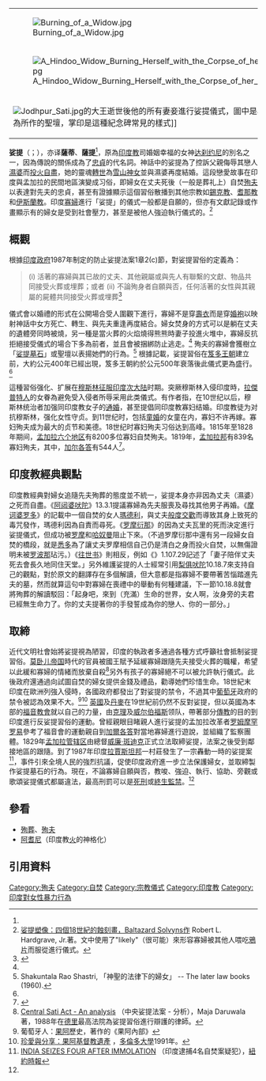 {|align=right
|[[File:Burning_of_a_Widow.jpg|thumb]]
|-
|[[File:A_Hindoo_Widow_Burning_Herself_with_the_Corpse_of_her_Husband.jpg|thumb]]
|-
|[[File:Jodhpur_Sati.jpg|thumb]]的大王逝世後他的所有妻妾進行娑提儀式，圖中是為讚美她們殉身行為所作的聖壇，掌印是這種紀念碑常見的樣式]]
|}

'''娑提'''（{{lang-hi|सती}}；{{lang-sa|सत्}}），亦译'''薩蒂'''、'''薩提'''<ref name=aa1/>，原為[[印度教|印度教]]司婚姻幸福的女神[[达刹约尼|达刹约尼]]的別名之一，因為傳說的關係成為了[[忠貞|忠貞]]的代名詞。神話中的娑提為了控訴父親{{link-en|达刹|Daksha}}侮辱其戀人[[濕婆|濕婆]]而[[自焚|投火自盡]]，她的靈魂[[轉世|轉世]]為[[雪山神女|雪山神女]]並與濕婆再度結婚。這段戀愛故事在印度與孟加拉的民間地區演變成习俗，即婦女在丈夫死後（一般是葬礼上）自焚[[殉夫|殉夫]]以表達對先夫的忠貞，甚至有證據顯示這個習俗散播到其他宗教如[[錫克教|錫克教]]、[[耆那教|耆那教]]和[[伊斯蘭教|伊斯蘭教]]。印度[[寡婦|寡婦]]進行「娑提」的儀式一般都是自願的，但亦有文獻記錄或作畫顯示有的婦女是受到社會壓力，甚至是被他人強迫執行儀式的。<ref name="art">[http://asnic.utexas.edu/asnic/hardgrave/Satiart.rft.html 娑提塑像：四個18世紀的蝕刻畫，Baltazard Solvyns作] {{Wayback|url=http://asnic.utexas.edu/asnic/hardgrave/Satiart.rft.html |date=20080509053952 }} Robert L. Hardgrave, Jr.著。文中使用了"likely"（很可能）來形容寡婦被其他人喂吃[[鴉片|鴉片]]而服從進行儀式。</ref>

==概觀==
根據[[印度政府|印度政府]]1987年制定的防止娑提法案1章2(c)節，對娑提習俗的定義為：
<blockquote>
(i) 活著的寡婦與其已故的丈夫、其他親屬或與先人有聯繫的文獻、物品共同接受火葬或埋葬；或者
(ii) 不論殉身者自願與否，任何活著的女性與其親屬的屍體共同接受火葬或埋葬<ref name="NRCW">{{cite web|url=http://wcd.nic.in/commission-sati-prevention-act-1987-3-1988-excluding-administration-criminal-justice-regard-offences|title=The Commission of Sati Prevention Act and rules|trans-title=防止娑提法案|publisher=印度政府婦孺發展部|accessdate=2019-03-18|archive-date=2021-01-18|archive-url=https://web.archive.org/web/20210118073330/https://wcd.nic.in/commission-sati-prevention-act-1987-3-1988-excluding-administration-criminal-justice-regard-offences|dead-url=no}}</ref>
</blockquote>
儀式會以婚禮的形式在公開場合受人圍觀下進行，寡婦不是穿[[壽衣|壽衣]]而是穿[[新娘服|婚袍]]以映射神話中女方死亡、轉生、與先夫重逢再度結合。婦女焚身的方式可以是躺在丈夫的遺體旁同時被燒，另一種是當火葬的火焰燒得熊熊時妻子投進火堆中，寡婦反抗拒絕接受儀式的場合下多為前者，並且會被捆綁防止逃走。<ref name="art"/> 殉夫的寡婦會獲樹立「[[娑提墓石|娑提墓石]]」或聖壇以表揚她們的行為。<ref name="Shastri">Shakuntala Rao Shastri, 「神聖的法律下的婦女」 -- The later law books (1960).</ref> 根據記載，娑提習俗在[[笈多王朝|笈多王朝]]建立前，大約公元400年已經出現，笈多王朝約於公元500年衰落後此儀式更為盛行。<ref name="Shastri" />

這種習俗强化、扩展在[[穆斯林征服印度次大陆|穆斯林征服印度次大陆]]时期。突厥穆斯林入侵印度時，[[拉傑普特人|拉傑普特人]]的女眷為避免受入侵者所辱采用此类儀式。有作者指，在10世纪以后，穆斯林统治者加强同印度教女子的[[通婚|通婚]]，甚至提倡同印度教寡妇结婚。印度教徒为对抗穆斯林，强化女性守贞。到11世纪时，包括[[童婚|童婚]]的女童在内，寡妇不许再嫁。寡妇殉夫成为最大的贞节和美德。18世纪时寡妇殉夫习俗达到高峰。1815年至1828年期间，[[孟加拉管辖区|孟加拉六个地区]]有8200多位寡妇自焚殉夫。1819年，[[孟加拉邦|孟加拉邦]]有839名寡妇殉夫，其中，[[加尔各答|加尔各答]]有544人<ref name="aa1">{{Cite journal|last = 
|first = 
|author =奉定勇 
|coauthors = 
|date =2009
|year = 
|month = 
|title =《略论印度寡妇殉夫的"萨提"习俗》
|journal =内蒙古农业大学学报(社会科学版)
|volume = 
|issue =2009第2期
|pages =373—376
|publisher =内蒙古农业大学
|location =内蒙古自治区呼和浩特市
|issn =1009-4458
|pmid = 
|doi = 
|bibcode = 
|oclc =
|id = 
|url =http://www.cqvip.com/QK/71135X/201107/30271467.html
|language =Zh-hans
}}</ref>{{Rp|374}}。

==印度教經典觀點==

印度教經典對婦女追隨先夫殉葬的態度並不統一，娑提本身亦非因為丈夫（濕婆）之死而自盡。《[[阿闼婆吠陀|阿闼婆吠陀]]》13.3.1提議寡婦為先夫服喪及尋找其他男子再婚。《[[摩诃婆罗多|摩诃婆罗多]]》的記載中一個自焚的女人[[瑪德利|瑪德利]]，與丈夫[[般度|般度]][[交歡|交歡]]而導致其身上致死的毒咒發作，瑪德利因為自責而尋死。《[[罗摩衍那|罗摩衍那]]》的{{link-en|多罗|Tara}}因為丈夫瓦里的死而決定進行娑提儀式，但成功被[[罗摩|罗摩]]和[[哈奴曼|哈奴曼]]阻止下來。（不過罗摩衍那中還有另一段婦女自焚的橋段，就是[[悉多|悉多]]為了讓丈夫罗摩相信自己仍是清白之身而投火自焚，以無傷證明未被[[罗波那|罗波那]]玷污。）《[[往世书|往世书]]》則相反，例如《{{link-en|迦樓羅往世書|Garuda Purana}}》1.107.29記述了「妻子陪伴丈夫死去會長久地同住天堂。」另外維護娑提的人士經常引用[[梨俱吠陀|梨俱吠陀]]10.18.7來支持自己的觀點，對於原文的翻譯存在多個解讀，但大意都是指寡婦不要帶著苦惱踏進先夫的墓，然而就算這句中對寡婦在喪禮中的舉動有何種建議，下一節10.18.8就會將殉葬的解讀駁回：「起身吧，來到（充滿）生命的世界，女人啊，汝身旁的夫君已經無生命力了。你的丈夫提著你的手發誓成為你的戀人、你的一部分。」

==取締==

近代文明社會始將娑提視為陋習，印度的執政者多通過各種方式呼籲社會抵制娑提習俗。[[莫卧儿帝国|莫卧儿帝国]]時代的官員被國王賦予延緩寡婦跟隨先夫接受火葬的職權，希望以此緩和寡婦的情緒而放棄自殺<ref>[http://www.pucl.org/from-archives/Gender/sati.htm Central Sati Act - An analysis] {{Wayback|url=http://www.pucl.org/from-archives/Gender/sati.htm |date=20130622063508 }}（中央娑提法案 - 分析），Maja Daruwala著，1988年在[[德里|德里]]最高法院為娑提習俗進行辯護的律師。</ref>另外有孩子的寡婦絕不可以被允許執行儀式。此後政府還通過向試圖自焚的婦女提供金錢及禮品，勸導她們珍惜生命。18世紀末印度在歐洲列強入侵時，各國政府都發出了對娑提的禁令，不過其中[[葡萄牙|葡萄牙]]政府的禁令被認為效果不大。<ref>葡萄牙人：[[果阿|果阿]]歷史，{{link-en|马诺哈尔·马尔贡卡|Manohar Malgonkar}}著作的《果阿內部》</ref><ref>[http://www.goacom.com/culture/religion/gch/ 珍愛與分享：果阿基督教遺產] {{Wayback|url=http://www.goacom.com/culture/religion/gch/ |date=20120722224224 }}，[[多倫多大學|多倫多大學]]1991年。</ref> [[英國|英國]]及[[丹麥|丹麥]]在19世紀前仍然不反對娑提，但以英國為本部的[[福音派|福音教會]]就以自己的力量，由[[威廉·克理|克理]]及[[威廉·威尔伯福斯|威尔伯福斯]]领队，帶著部分[[傳教|傳教]]的目的到印度進行反娑提習俗的運動。曾經親眼目睹親人進行娑提的孟加拉改革者[[罗姆摩罕罗易|罗姆摩罕罗易]]參考了福音會的運動親自到[[加爾各答|加爾各答]]對當地寡婦進行遊說，並組織了監察團體。1829年[[孟加拉管辖区|孟加拉管辖区]]由總督[[威廉·斑迪克|威廉·斑迪克]]正式立法取締娑提，法案之後受到鄰接地區的跟隨。到了1987年印度[[拉賈斯坦邦|拉賈斯坦邦]]一村莊發生了一宗轟動一時的娑提案<ref>[http://query.nytimes.com/gst/fullpage.html?res=9B0DE6D61139F933A1575AC0A961948260 INDIA SEIZES FOUR AFTER IMMOLATION] （印度逮捕4名自焚案疑犯），[[紐約時報|紐約時報]]</ref>，事件引來全境人民的強烈抗議，促使印度政府進一步立法保護婦女，並取締製作娑提墓石的行為。現在，不論寡婦自願與否，教唆、強迫、執行、協助、旁觀或歌頌娑提儀式都屬違法，最高刑罰可以是[[死刑|死刑]]或[[終生監禁|終生監禁]]。<ref name="NRCW"/>

==參看==
* [[殉葬|殉葬]]、[[殉夫|殉夫]]
* [[阿耆尼|阿耆尼]]（印度教[[火|火]]的神格化）

==引用資料==
{{commonscat|Sati}}
{{Reflist|25em}}
{{印度神話}}

[[Category:殉夫|Category:殉夫]]
[[Category:自焚|Category:自焚]]
[[Category:宗教儀式|Category:宗教儀式]]
[[Category:印度教|Category:印度教]]
[[Category:印度對女性暴力行為|Category:印度對女性暴力行為]]